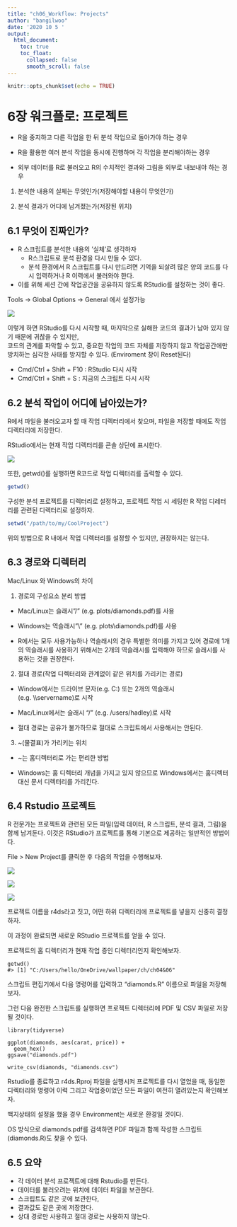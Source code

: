 ```yaml
---
title: "ch06_Workflow: Projects"
author: "bangilwoo"
date: '2020 10 5 '
output: 
  html_document:
    toc: true
    toc_float:
      collapsed: false
      smooth_scroll: false
---
```


```r
knitr::opts_chunk$set(echo = TRUE)
```
 
# **6장 워크플로: 프로젝트**
 
- R을 중지하고 다른 작업을 한 뒤 분석 작업으로 돌아가야 하는 경우

- R을 활용한 여러 분석 작업을 동시에 진행하며 각 작업을 분리해야하는 경우

- 외부 데이터를 R로 불러오고 R의 수치적인 결과와 그림을 외부로 내보내야 하는 경우

1. 분석한 내용의 실체는 무엇인가(저장해야할 내용이 무엇인가)

2. 분석 결과가 어디에 남겨졌는가(저장된 위치)


## **6.1 무엇이 진짜인가?**

- R 스크립트를 분석한 내용의 '실체'로 생각하자
    - R스크립트로 분석 환경을 다시 만들 수 있다.
    - 분석 환경에서 R 스크립트를 다시 만드려면 기억을 되살려 많은 양의 코드를 다시 입력하거나 R 이력에서 불러와야 한다.
  
- 이를 위해 세션 간에 작업공간을 공유하지 않도록 RStudio를 설정하는 것이 좋다.

Tools -> Global Options -> General 에서 설정가능
  
![](image./rstudio-workspace.png)

이렇게 하면 RStudio를 다시 시작할 때, 마지막으로 실해한 코드의 결과가 남아 있지 않기 때문에 귀찮을 수 있지만,  
코드의 관계를 파악할 수 있고, 중요한 작업의 코드 자체를 저장하지 않고 작업공간에만 방치하는 심각한 사태를 방지할 수 있다.
(Enviroment 창이 Reset된다)

- Cmd/Ctrl + Shift + F10 : RStudio 다시 시작
- Cmd/Ctrl + Shift + S : 지금의 스크립트 다시 시작

## **6.2 분석 작업이 어디에 남아있는가?**
R에서 파일을 불러오고자 할 때 작업 디렉터리에서 찾으며, 파일을 저장할 때에도 작업 디렉터리에 저장한다.  

RStudio에서는 현재 작업 디렉터리를 콘솔 상단에 표시한다.

![](image./rstudio-wd.png)

또한, getwd()를 실행하면 R코드로 작업 디렉터리를 출력할 수 있다.

```r
getwd()
```

구성한 분석 프로젝트를 디렉터리로 설정하고, 프로젝트 작업 시 세팅한 R 작업 디레터리를 관련된 디렉터리로 설정하자.

```r
setwd("/path/to/my/CoolProject")
```

위의 방법으로 R 내에서 작업 디렉터리를 설정할 수 있지만, 권장하지는 않는다.


## **6.3 경로와 디렉터리**

Mac/Linux 와 Windows의 차이

1. 경로의 구성요소 분리 방법
- Mac/Linux는 슬래시"/" (e.g. plots/diamonds.pdf)를 사용

- Windows는 역슬래시"\\" (e.g. plots\\diamonds.pdf)를 사용

- R에서는 모두 사용가능하나 역슬래시의 경우 특별한 의미를 가지고 있어 경로에 1개의 역슬래시를 사용하기 위해서는 2개의 역슬래시를 입력해야 하므로 슬래시를 사용하는 것을 권장한다.

2. 절대 경로(작업 디렉터리와 관계없이 같은 위치를 가리키는 경로)
- Window에서는 드라이브 문자(e.g. C:) 또는 2개의 역슬래시(e.g. \\\\servername)로 시작

- Mac/Linux에서는 슬래시 "/" (e.g. /users/hadley)로 시작

- 절대 경로는 공유가 불가하므로 절대로 스크립트에서 사용해서는 안된다.

3. ~(물결표)가 가리키는 위치
- ~는 홈디렉터리로 가는 편리한 방법

- Windows는 홈 디렉터리 개념을 가지고 있지 않으므로 Windows에서는 홈디렉터 대신 문서 디렉터리를 가리킨다.


## **6.4 Rstudio 프로젝트**
R 전문가는 프로젝트와 관련된 모든 파일(입력 데이터, R 스크립트, 분석 결과, 그림)을 함께 남겨둔다. 이것은 RStudio가 프로젝트를 통해 기본으로 제공하는 일반적인 방법이다.  

File > New Project를 클릭한 후 다음의 작업을 수행해보자.

![](image./rstudio-project-1.png)

![](image./rstudio-project-2.png)


![](image./rstudio-project-3.png)
  
프로젝트 이름을 r4ds라고 짓고, 어떤 하위 디렉터리에 프로젝트를 넣을지 신중히 결정하자.  

이 과정이 완료되면 새로운 RStudio 프로젝트를 얻을 수 있다.  

프로젝트의 홈 디렉터리가 현재 작업 증인 디렉터리인지 확인해보자.

```
getwd()
#> [1] "C:/Users/hello/OneDrive/wallpaper/ch/ch04&06"
```

스크립트 편집기에서 다음 명령어를 입력하고 “diamonds.R” 이름으로 파일을 저장해보자.  

그런 다음 완전한 스크립트를 실행하면 프로젝트 디렉터리에 PDF 및 CSV 파일로 저장될 것이다.

```
library(tidyverse)

ggplot(diamonds, aes(carat, price)) + 
  geom_hex()
ggsave("diamonds.pdf")

write_csv(diamonds, "diamonds.csv")

```

  
Rstudio를 종료하고 r4ds.Rproj 파일을 실행시켜 프로젝트를 다시 열었을 때, 동일한 디렉터리와 명령어 이력 그리고 작업중이었던 모든 파일이 여전히 열려있는지 확인해보자.

백지상태의 설정을 했을 경우 Environment는 새로운 환경일 것이다.

OS 방식으로 diamonds.pdf를 검색하면 PDF 파일과 함께 작성한 스크립트(diamonds.R)도 찾을 수 있다.

## **6.5 요약**
- 각 데이터 분석 프로젝트에 대해 Rstudio를 만든다.
- 데이터를 불러오려는 위치에 데이터 파일을 보관한다.
- 스크립트도 같은 곳에 보관한다,
- 결과값도 같은 곳에 저장한다.
- 상대 경로만 사용하고 절대 경로는 사용하지 않는다.


